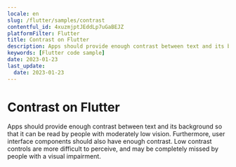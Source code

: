 ```yaml
---
locale: en
slug: /flutter/samples/contrast
contentful_id: 4xuzmjptJEddLp7uGaBEJZ
platformFilter: Flutter
title: Contrast on Flutter
description: Apps should provide enough contrast between text and its background so that it can be read by people with moderately low vision.
keywords: [Flutter code sample]
date: 2023-01-23
last_update:
  date: 2023-01-23
---
```


# Contrast on Flutter

Apps should provide enough contrast between text and its background so that it can be read by people with moderately low vision. Furthermore, user interface components should also have enough contrast. Low contrast controls are more difficult to perceive, and may be completely missed by people with a visual impairment.

<CodeSample id="screen-contrast" locale="en" platform="flutter"/>

